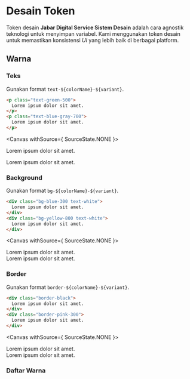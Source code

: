 
<Meta title="Token Desain"/>

# Desain Token
Token desain **Jabar Digital Service Sistem Desain** adalah cara agnostik teknologi untuk menyimpan variabel. Kami menggunakan token desain untuk memastikan konsistensi *UI* yang lebih baik di berbagai platform.

## Warna

### Teks
Gunakan format `text-${colorName}-${variant}`.
```html
<p class="text-green-500">
  Lorem ipsum dolor sit amet.
</p>
<p class="text-blue-gray-700">
  Lorem ipsum dolor sit amet.
</p>
```
<Canvas withSource={ SourceState.NONE }>
  <p className="text-green-500">
    Lorem ipsum dolor sit amet.
  </p>
  <p className="text-blue-gray-700">
    Lorem ipsum dolor sit amet.
  </p>
</Canvas>

### Background
Gunakan format `bg-${colorName}-${variant}`.
```html
<div class="bg-blue-300 text-white">
  Lorem ipsum dolor sit amet.
</div>
<div class="bg-yellow-800 text-white">
  Lorem ipsum dolor sit amet.
</div>
```
<Canvas withSource={ SourceState.NONE }>
  <div
    className="bg-blue-300 text-white"
    style={{ 'padding': '2rem'}}>
    Lorem ipsum dolor sit amet.
  </div>
  <div
    className="bg-yellow-800 text-white"
    style={{ 'padding': '2rem'}}>
    Lorem ipsum dolor sit amet.
  </div>
</Canvas>

### Border
Gunakan format `border-${colorName}-${variant}`.
```html
<div class="border-black">
  Lorem ipsum dolor sit amet.
</div>
<div class="border-pink-300">
  Lorem ipsum dolor sit amet.
</div>
```
<Canvas withSource={ SourceState.NONE }>
  <div
    className="border-black"
    style={{ 'padding': '2rem', 'border': '1px solid' }}>
    Lorem ipsum dolor sit amet.
  </div>
  <div
    className="border-pink-300"
    style={{ 'padding': '2rem', 'border': '1px solid' }}>
    Lorem ipsum dolor sit amet.
  </div>
</Canvas>

### Daftar Warna

